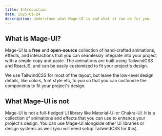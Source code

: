 ```yaml
---
title: Introduction
date: 2025-01-24
description: Understand what Mage-UI is and what it can do for you.
---
```


## What is Mage-UI?

Mage-UI is a **free** and **open-source** collection of hand-crafted animations, effects, and interactions that you can seamlessly integrate into your project with a simple copy and paste. The animations are built using TailwindCSS and ReactJS, and can be easily customized to fit your project's design.

We use TailwindCSS for most of the layout, but leave the low-level design details, like colors, font style etc, to you so that you can customize the components to fit your project's design.

## What Mage-UI is not

Mage-UI is not a full-fledged UI library like Material-UI or Chakra-UI. It is a collection of animations and effects that you can use to enhance your project's design. You can use Mage-UI alongside other UI libraries or design systems as well (you will need setup TailwindCSS for this).
